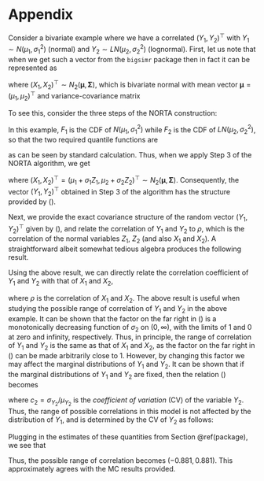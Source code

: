 # Appendix {.unnumbered #appendix}


\noindent Consider a bivariate example where we have a correlated $(Y_1, Y_2)^\top$ with $Y_1\sim N(\mu_1, \sigma_1^2)$ (normal) and $Y_2\sim LN(\mu_2, \sigma_2^2)$ (lognormal). First, let us note that when we get such a vector from the `bigsimr` package then in fact it can be represented as 


\begin{equation}
(Y_1, Y_2)^\top \stackrel{d}{=} \left(X_1, e^{X_2}\right)^\top,
(\#eq:kram1)
\end{equation}


where $(X_1, X_2)^\top \sim N_2(\boldsymbol \mu, \boldsymbol \Sigma)$, which is bivariate normal with mean vector $\boldsymbol \mu = (\mu_1, \mu_2)^\top$ and variance-covariance matrix 



\begin{equation}
\boldsymbol \Sigma = 
\begin{bmatrix}
\sigma_1^2 & \rho \sigma_1\sigma_2\\
\rho \sigma_1\sigma_2 & \sigma_2^2
\end{bmatrix}
(\#eq:kram2)
\end{equation}


To see this, consider the three steps of the NORTA construction:


\begin{enumerate}

\item Generate $(Z_1, Z_2)^\top \sim N_2(\boldsymbol 0, \boldsymbol R)$, where 

\begin{equation}
\boldsymbol R = 
\left[
\begin{array}{cc}
1 & \rho \\
\rho & 1
\end{array}
\right].
(\#eq:kram3)
\end{equation}


\item Transform $(Z_1, Z_2)^\top$ to $(U_1, U_2)^\top$ viz. $U_i =\Phi(Z_i)$,  $i=1,2$, where $\Phi(\cdot)$ is the standard normal CDF. 

\item Return $(Y_1, Y_2)^\top$, where $Y_i=F_i^{-1}(U_i)$, $i=1,2$, and $F_i(\cdot)$ is the CDF of $Y_i$ and $F_i^{-1}(\cdot)$ is its inverse (the quantile function). 

\end{enumerate}


In this example, $F_1$ is the CDF of $N(\mu_1, \sigma_1^2)$ while $F_2$ is the CDF of $LN(\mu_2, \sigma_2^2)$, so that the two required quantile functions are 


\begin{equation}
F_1^{-1}(u) = \mu_1+\sigma_1 \Phi^{-1}(u)\,\,\, \mbox{and} \,\,\, F_2^{-1}(u) = e^{\mu_2+\sigma_2 \Phi^{-1}(u)}, 
(\#eq:kram4)
\end{equation}


as can be seen by standard calculation. Thus, when we apply Step 3 of the NORTA algorithm, we get 


\begin{equation}
F_1^{-1}(U_1) = \mu_1+\sigma_1 \Phi^{-1}(\Phi(Z_1)) =  \mu_1+\sigma_1 Z_1 \,\,\, \mbox{and} \,\,\, F_2^{-1}(U_2) = e^{\mu_2+\sigma_2 \Phi^{-1}(\Phi(Z_2))} = e^{\mu_2+\sigma_2 Z_2}, 
(\#eq:kram5)
\end{equation}


where $(X_1, X_2)^\top =  (\mu_1+\sigma_1 Z_1, \mu_2+\sigma_2 Z_2)^\top \sim N_2(\boldsymbol \mu, \boldsymbol \Sigma)$. Consequently, the vector $(Y_1, Y_2)^\top$ obtained in Step 3 of the algorithm has the structure provided by (\ref{kram1}). 


\vspace{0.1in}


\noindent Next, we provide the exact covariance structure of the random vector $(Y_1, Y_2)^\top$ given by (\ref{kram1}), and relate the correlation of $Y_1$ and $Y_2$ to $\rho$, which is the correlation of the normal variables $Z_1$, $Z_2$ (and also $X_1$ and $X_2$). A straightforward albeit somewhat tedious algebra produces the following result. 


\begin{lemma}
Let ${\bf Y} = (Y_1, Y_2)^\top$ admit the stochastic representation (\ref{kram1}), where ${\bf X} = (X_1, X_2)^\top \sim N_2(\boldsymbol \mu, \boldsymbol \Sigma)$ with $\boldsymbol \mu$ and $\boldsymbol \Sigma$ as above. Then the mean vector and the variance-covariance matrix of ${\bf Y}$ are given by 

\begin{equation}
\boldsymbol \mu_{{\bf Y}} = \left(\mu_1, e^{\mu_2+\sigma_2^2/2}\right)^\top
(\#eq:kram6)
\end{equation}

and 

\begin{equation}
\boldsymbol \Sigma = 
\begin{bmatrix}
\sigma_1^2 & \rho \sigma_1\sigma_2  e^{\mu_2+\sigma_2^2/2}  \\
\rho \sigma_1\sigma_2 e^{\mu_2+\sigma_2^2/2} & \left[ e^{\mu_2+\sigma_2^2/2}\right]^2 \left[e^{\sigma_2^2} -1 \right],
\end{bmatrix}
(\#eq:kram7)
\end{equation}

respectively. 
\end{lemma}


\begin{proof}
The values of the means and the variances are obtained immediately from normal marginal distribution of $Y_1$ and lognormal marginal distribution of $Y_2$. It remains to establish the covariance of $Y_1$ and $Y_2$, 

\begin{equation}
\mbox{Cov}(Y_1, Y_2) = \mathbb E(Y_1 Y_2) - \mathbb E(Y_1)\mathbb E(Y_2), 
(\#eq:covy1y2)
\end{equation}

and in particular the first expectation on the right-hand-side above. By using the tower property of expectations, the latter expectation can be expressed as 

\begin{equation}
\mathbb E(Y_1 Y_2)  =  \mathbb E\left(X_1 e^{X_2}\right)  =  \mathbb E \left\{ \mathbb E \left(X_1 e^{X_2} | X_1 \right) \right\} = \mathbb E \left\{ X_1 \mathbb E \left(e^{X_2} | X_1 \right) \right\}.
(\#eq:kre1)
\end{equation}

Further, by using the fact that the conditional distribution of $X_2$ given $X_1=x_1$ is normal with mean $\mathbb E(X_2|X_1=x_1) = \mu_2+\rho\sigma_2(x_1-\mu_1)/\sigma_1$ and variance $\sigma_2^2(1-\rho^2)$, one can relate the inner expectation on the far right in (\ref{kre1}) to the moment generating function $M(t)$ of this conditional distribution evaluated at $t=1$, leading to 

\begin{equation}
E \left(e^{X_2} | X_1 \right) = e^{ \mu_2+\rho\sigma_2(x_1-\mu_1)/\sigma_1 + \sigma_2^2(1-\rho^2)/2},
(\#eq:kre2)
\end{equation}

so that 

\begin{equation}
\mathbb E(Y_1 Y_2)  =  e^{ \mu_2+ \frac{1}{2} \sigma_2^2(1-\rho^2)} \mathbb E \left\{ X_1 e^{ \rho\frac{\sigma_2}{\sigma_1} (X_1-\mu_1)} \right\}.
(\#eq:kre3)
\end{equation}

Since $X_1$ is normal with mean $\mu_1$ and variance $\sigma_1^2$, the expectation in (\ref{kre3}) becomes 

\begin{equation}
\mathbb E \left\{ X_1 e^{ \rho\frac{\sigma_2}{\sigma_1} (X_1-\mu_1)} \right\} = \int_{-\infty}^\infty x_1 e^{ \rho\frac{\sigma_2}{\sigma_1} (x_1-\mu_1)} \frac{1}{\sqrt{2\pi}\sigma_1} e^{-\frac{1}{2\sigma_1^2}(x_1-\mu_1)^2}.
(\#eq:kre4)
\end{equation}

Upon substituting $u=x_1-\mu_1$, followed by some algebra, we arrive at 

\begin{equation}
\mathbb E \left\{ X_1 e^{ \rho\frac{\sigma_2}{\sigma_1} (X_1-\mu_1)} \right\} = e^{\frac{1}{2}\sigma_2^2\rho^2} \int_{-\infty}^\infty (u+\mu_1)  \frac{1}{\sqrt{2\pi}\sigma_1} e^{-\frac{1}{2\sigma_1^2}(u-\rho\sigma_1\sigma_2)^2}.
(\#eq:kre5)
\end{equation}

Since the integral in (\ref{kre5}) is the expectation $\mathbb E(X+\mu_1)$, where $X$ is normal with mean $\rho\sigma_1\sigma_2$ and variance $\sigma_1^2$, we conclude that 

\begin{equation}
\mathbb E \left\{ X_1 e^{ \rho\frac{\sigma_2}{\sigma_1} (X_1-\mu_1)} \right\} = e^{\frac{1}{2}\sigma_2^2\rho^2} (\rho\sigma_1\sigma_2 +\mu_1),
(\#eq:kre6)
\end{equation}

which, in view of (\ref{kre3}), leads to 

\begin{equation}
\mathbb E (Y_1Y_2) = e^{\mu_2 + \frac{1}{2}\sigma_2^2} (\rho\sigma_1\sigma_2 +\mu_1).
(\#eq:kre7)
\end{equation}

Finally, (\ref{covy1y2}), along with the expressions for the means of $Y_1$ and $Y_2$, produce the covariance of $Y_1$ and $Y_2$:

\begin{equation}
\mbox{Cov}(Y_1, Y_2) = e^{\mu_2 + \frac{1}{2}\sigma_2^2} (\rho\sigma_1\sigma_2 +\mu_1) - \mu_1 e^{\mu_2 + \frac{1}{2}\sigma_2^2} = \rho\sigma_1\sigma_2 e^{\mu_2 + \frac{1}{2}\sigma_2^2}.
(\#eq:kre8)
\end{equation}

This concludes the proof
\end{proof}


Using the above result, we can directly relate the correlation coefficient of $Y_1$ and $Y_2$ with that of $X_1$ and $X_2$, 


\begin{equation}
\rho_{Y_1, Y_2} = \rho \frac{\sigma_2}{\sqrt{e^{\sigma_2^2} -1}},
(\#eq:kram8)
\end{equation}


where $\rho$ is the correlation of $X_1$ and $X_2$. The above result is useful when studying the possible range of correlation of $Y_1$ and $Y_2$ in the above example. It can be shown that the factor on the far right in (\ref{kram8}) is a monotonically decreasing function of $\sigma_2$ on $(0,\infty)$, with the limits of 1 and 0 at zero and infinity, respectively. Thus, in principle, the range of correlation of $Y_1$ and $Y_2$ is the same as that of $X_1$ and $X_2$, as the factor on the far right in (\ref{kram8}) can be made arbitrarily close to 1. However, by changing this factor we may affect the marginal distributions of $Y_1$ and $Y_2$. It can be shown that if the marginal distributions of $Y_1$ and $Y_2$ are fixed, then the relation (\ref{kram8}) becomes 


\begin{equation}
\rho_{Y_1, Y_2} = \rho \sqrt{\frac{\log(1+c_2^2)}{c_2^2}},
(\#eq:kram9)
\end{equation}


where $c_2=\sigma_{Y_2}/\mu_{Y_2}$ is the *coefficient of variation* (CV) of the variable $Y_2$. Thus, the range of possible correlations in this model is not affected by the distribution of $Y_1$, and is determined by the CV of $Y_2$ as follows:


\begin{equation}
- \sqrt{\frac{\log(1+c_2^2)}{c_2^2}} \leq \rho_{Y_1, Y_2} \leq \sqrt{\frac{\log(1+c_2^2)}{c_2^2}}. 
(\#eq:kram10)
\end{equation}

Plugging in the estimates of these quantities from Section \@ref(package), we see that 

\begin{equation}
\frac{\hat{\sigma}_2}{\sqrt{e^{\hat{\sigma}_2^2} -1}} = 0.881.
(\#eq:kram11)
\end{equation}


Thus, the possible range of correlation becomes $(-0.881, 0.881)$. This approximately agrees with the MC results provided.
